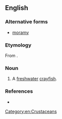 ==English==

===Alternative forms===
* [[moramy]]

===Etymology===
From {{etyl|wrh|en}}.

===Noun===
{{en-noun}}

# A [[freshwater]] [[crayfish]].

===References===
* {{cite-book|author=Dixon, R. M. W., Bruce Moore, W. S. Ramson, Mandy Thomas|year=2006|title=Australian Aboriginal Words in English: Their Origin and Meaning|edition=2nd ed.|publisher=Oxford University Press|isbn=0-19-554073-5|page=93}}

[[Category:en:Crustaceans]]